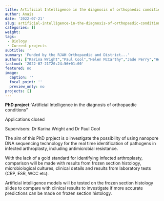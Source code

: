```yaml
---
title: Artificial Intelligence in the diagnosis of orthopaedic conditions (Bone Tumours and Infection)
author: Anais
date: '2022-07-21'
slug: artificial-intelligence-in-the-diagnosis-of-orthopaedic-conditions
categories: []
weight:
tags: 
 - Biology
 - Current projects
subtitle: ''
summary: 'Funded by the RJAH Orthopaedic and District...'
authors: ["Karina Wright","Paul Cool","Helen McCarthy","Jade Perry","Hollie Wilkinson"]
lastmod: '2022-07-21T20:24:56+01:00'
featured: no
image:
  caption: ''
  focal_point: ''
  preview_only: no
projects: []
---
```

**PhD project**:"Artificial Intelligence in the diagnosis of orthopaedic conditions"

Applications closed

Supervisors: Dr Karina Wright and Dr Paul Cool


The aim of this PhD prpject is o investigate the possibility of using nanopore DNA sequencing technology for the real time identification of pathogens in infected arthroplasty, including antimicrobial resistance.

With the lack of a gold standard for identifying infected arthroplasty, comparison will be made with results from frozen section histology, microbiological cultures, clinical details and results from laboratory tests (CRP, ESR, WCC etc).

Artificial intelligence models will be tested on the frozen section histology slides to compare with clinical results to investigate if more accurate predictions can be made on frozen section histology. 
